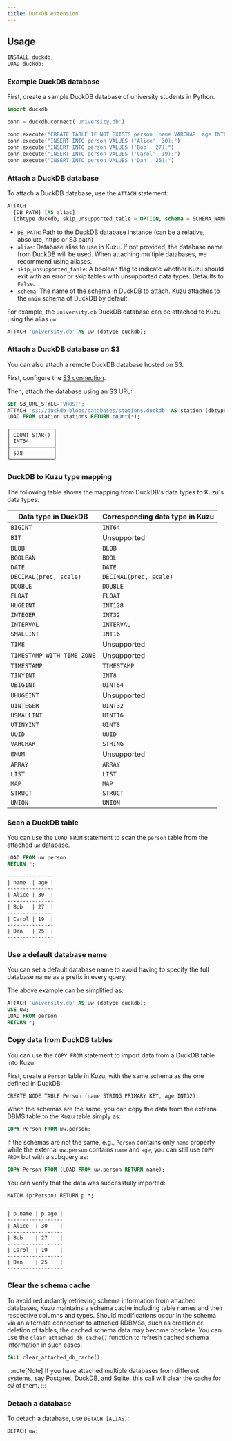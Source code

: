 ```yaml
---
title: DuckDB extension
---
```


## Usage

```sql
INSTALL duckdb;
LOAD duckdb;
```

### Example DuckDB database

First, create a sample DuckDB database of university students in Python.

```python
import duckdb

conn = duckdb.connect('university.db')

conn.execute("CREATE TABLE IF NOT EXISTS person (name VARCHAR, age INTEGER);")
conn.execute("INSERT INTO person VALUES ('Alice', 30);")
conn.execute("INSERT INTO person VALUES ('Bob', 27);")
conn.execute("INSERT INTO person VALUES ('Carol', 19);")
conn.execute("INSERT INTO person VALUES ('Dan', 25);")
```

### Attach a DuckDB database

To attach a DuckDB database, use the `ATTACH` statement:

```sql
ATTACH
  [DB_PATH] [AS alias]
  (dbtype duckdb, skip_unsupported_table = OPTION, schema = SCHEMA_NAME)
```

- `DB_PATH`: Path to the DuckDB database instance (can be a relative, absolute, https or S3 path)
- `alias`: Database alias to use in Kuzu. If not provided, the database name from DuckDB will be used.
  When attaching multiple databases, we recommend using aliases.
- `skip_unsupported_table`: A boolean flag to indicate whether Kuzu should exit with an error or skip
   tables with unsupported data types. Defaults to `False`.
- `schema`: The name of the schema in DuckDB to attach. Kuzu attaches to the `main` schema of DuckDB by default.

For example, the `university.db` DuckDB database can be attached to Kuzu using the alias `uw`:

```sql
ATTACH 'university.db' AS uw (dbtype duckdb);
```

### Attach a DuckDB database on S3

You can also attach a remote DuckDB database hosted on S3.

First, configure the [S3 connection](/extensions/s3#configure-the-connection).

Then, attach the database using an S3 URL:

```sql
SET S3_URL_STYLE='VHOST';
ATTACH 's3://duckdb-blobs/databases/stations.duckdb' AS station (dbtype duckdb);
LOAD FROM station.stations RETURN count(*);
```
```
┌──────────────┐
│ COUNT_STAR() │
│ INT64        │
├──────────────┤
│ 578          │
└──────────────┘
```

### DuckDB to Kuzu type mapping

The following table shows the mapping from DuckDB's data types to Kuzu's data types:

| Data type in DuckDB          | Corresponding data type in Kuzu   |
|------------------------------|-----------------------------------|
| `BIGINT`                     | `INT64`                           |
| `BIT`                        | Unsupported                       |
| `BLOB`                       | `BLOB`                            |
| `BOOLEAN`                    | `BOOL`                            |
| `DATE`                       | `DATE`                            |
| `DECIMAL(prec, scale)`       | `DECIMAL(prec, scale)`            |
| `DOUBLE`                     | `DOUBLE`                          |
| `FLOAT`                      | `FLOAT`                           |
| `HUGEINT`                    | `INT128`                          |
| `INTEGER`                    | `INT32`                           |
| `INTERVAL`                   | `INTERVAL`                        |
| `SMALLINT`                   | `INT16`                           |
| `TIME`                       | Unsupported                       |
| `TIMESTAMP WITH TIME ZONE`   | Unsupported                       |
| `TIMESTAMP`                  | `TIMESTAMP`                       |
| `TINYINT`                    | `INT8`                            |
| `UBIGINT`                    | `UINT64`                          |
| `UHUGEINT`                   | Unsupported                       |
| `UINTEGER`                   | `UINT32`                          |
| `USMALLINT`                  | `UINT16`                          |
| `UTINYINT`                   | `UINT8`                           |
| `UUID`                       | `UUID`                            |
| `VARCHAR`                    | `STRING`                          |
| `ENUM`                       | Unsupported                       |
| `ARRAY`                      | `ARRAY`                           |
| `LIST`                       | `LIST`                            |
| `MAP`                        | `MAP`                             |
| `STRUCT`                     | `STRUCT`                          |
| `UNION`                      | `UNION`                           |

### Scan a DuckDB table

You can use the `LOAD FROM` statement to scan the `person` table from the attached `uw` database.

```sql
LOAD FROM uw.person
RETURN *;
```
```
---------------
| name  | age |
---------------
| Alice | 30  |
---------------
| Bob   | 27  |
---------------
| Carol | 19  |
---------------
| Dan   | 25  |
---------------
```

### Use a default database name

You can set a default database name to avoid having to specify the full database name as a prefix in every query.

The above example can be simplified as:

```sql
ATTACH 'university.db' AS uw (dbtype duckdb);
USE uw;
LOAD FROM person
RETURN *;
```

### Copy data from DuckDB tables

You can use the `COPY FROM` statement to import data from a DuckDB table into Kuzu.

First, create a `Person` table in Kuzu, with the same schema as the one defined in DuckDB:

```cypher
CREATE NODE TABLE Person (name STRING PRIMARY KEY, age INT32);
```

When the schemas are the same, you can copy the data from the external DBMS table to the Kuzu table simply as:

```sql
COPY Person FROM uw.person;
```
If the schemas are not the same, e.g., `Person` contains only `name` property while the external `uw.person` contains
`name` and `age`, you can still use `COPY FROM` but with a subquery as:

```sql
COPY Person FROM (LOAD FROM uw.person RETURN name);
```

You can verify that the data was successfully imported:

```cypher
MATCH (p:Person) RETURN p.*;
```
```
------------------
| p.name | p.age |
------------------
| Alice  | 30    |
------------------
| Bob    | 27    |
------------------
| Carol  | 19    |
------------------
| Dan    | 25    |
------------------
```

### Clear the schema cache

To avoid redundantly retrieving schema information from attached databases, Kuzu maintains a schema cache
including table names and their respective columns and types. Should modifications occur in the schema
via an alternate connection to attached RDBMSs, such as creation or deletion of tables, the cached
schema data may become obsolete. You can use the `clear_attached_db_cache()` function to refresh cached
schema information in such cases.

```sql
CALL clear_attached_db_cache();
```

:::note[Note]
If you have attached multiple databases from different systems, say Postgres, DuckDB, and Sqlite,
this call will clear the cache for _all_ of them.
:::

### Detach a database

To detach a database, use `DETACH [ALIAS]`:

```sql
DETACH uw;
```
